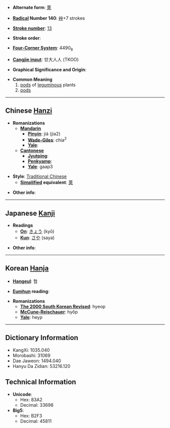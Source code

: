* '''Alternate form''': [[荚]]

* '''[[Wiktionary:Chinese radical index| Radical]] Number 140''': [[Wiktionary:Chinese radical index 艸|艸]]+7 strokes

* '''[[Wiktionary:Chinese total strokes index|Stroke number]]''': [[Wiktionary:Chinese total strokes index 13|13]]

* '''Stroke order''': 

* '''[[Wiktionary:Chinese four corner index|Four-Corner System]]''': 4490<sub>8</sub>

* '''[[Wiktionary:Chinese Cangjie index|Cangjie input]]''': 廿大人人 (TKOO)

* '''Graphical Significance and Origin''': 

* '''Common Meaning'''
*#[[pod]]s of [[leguminous]] plants
*# [[pods]]

----

== Chinese [[Hanzi]] ==

* '''Romanizations'''
** '''[[Mandarin]]'''
*** '''[[Pinyin]]''': jiá (jia2)
*** '''[[Wade-Giles]]''': chia<sup>2</sup>
*** '''[[Yale]]''': 
** '''[[Cantonese]]'''
*** '''[[Jyutping]]''':
*** '''[[Penkyamp]]''': 
*** '''[[Yale]]''': gaap3

* '''Style''': [[Traditional Chinese]] 
** '''[[Simplified Chinese|Simplified]] equivalent''': [[荚]]

* '''Other info''': 

----

== Japanese [[Kanji]] ==

* '''Readings'''
** '''[[On]]''': [[きょう]] (kyō)
** '''[[Kun]]''': [[さや]] (saya)

* '''Other info''':  

----

== Korean [[Hanja]] ==

* '''[[Hangeul]]''': 협

* '''[[Eumhun]] reading''': 

* '''Romanizations'''
** '''[[The 2000 South Korean Revised Romanization|The 2000 South Korean Revised]]''': hyeop
** '''[[McCune-Reischauer]]''': hyŏp
** '''[[Yale]]''': heyp

----

== Dictionary Information ==

* KangXi: 1035.040
* Morobashi: 31069
* Dae Jaweon: 1494.040
* Hanyu Da Zidian: 53216.120

== Technical Information ==

* '''Unicode''':
** Hex: 83A2
** Decimal: 33698
* '''Big5''':
** Hex: B2F3
** Decimal: 45811